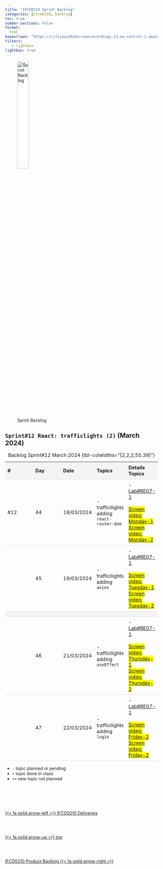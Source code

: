 ```yaml
---
title: "IFCD0210 Sprint Backlog"
categories: [ifcd0210, backlog]
toc: true
number-sections: false
format:
  html
baseurlaws: "https://cifojava2024screenrecordings.s3.eu-central-1.amazonaws.com/"
filters:
   - lightbox
lightbox: true
---
```


<style>

.heatMap th { background:  #f4f4f4;}
tr:nth-child(3) {background-color: #f4f4f4;}

th, td {
  padding: 8px;
  text-align: left;
  border-bottom: 1px solid #ddd;
}

tr:hover {background-color:  #f4f4f4;}

</style>

![Sprint Backlog](/images/home/backlog.jpg){width="30%"}

<div class="heatMap">

::: {.column-page-right}


##  ``Sprint#12 Raact: trafficlights (2)`` (March 2024)

| # | Day | Date | Topics |  Details Topics |
| -- | -- | -- | -- | -- |
| #12 | 44 | 18/03/2024 | - trafficliights adding `react-router-dom`   |    - [Lab#RE07-1](/reactjs/rjslab7-1.qmd)             </br></br><mark> [Screen video: Monday-1]({{< meta baseurlaws >}}CifjoJava-2024-03-18-1.mp4){.external target='_blank'}<mark> </br><mark> [Screen video: Monday-2]({{< meta baseurlaws >}}CifjoJava-2024-03-18-2.mp4){.external target='_blank'}<mark> |
|  | 45 | 19/03/2024 |  - trafficliights adding `axios`    |    - [Lab#RE07-1](/reactjs/rjslab7-1.qmd)          </br></br><mark> [Screen video: Tuesday-1]({{< meta baseurlaws >}}CifjoJava-2024-03-19-1.mp4){.external target='_blank'}<mark>   <br><mark> [Screen video: Tuesday-2]({{< meta baseurlaws >}}CifjoJava-2024-03-19-2.mp4){.external target='_blank'}<mark>   |
|  |
|  | 46 | 21/03/2024 |   - trafficliights adding ``useEffect`` | - [Lab#RE07-1](/reactjs/rjslab7-1.qmd)  </br></br><mark> [Screen video: Thursday-1]({{< meta baseurlaws >}}CifjoJava-2024-03-14-1.mp4){.external target='_blank'}<mark>   <br><mark> [Screen video: Thursday-2]({{< meta baseurlaws >}}CifjoJava-2024-03-21-2.mp4){.external target='_blank'}<mark>   |
|  | 47 | 22/03/2024 |  - trafficliights adding `login`  | - [Lab#RE07-1](/reactjs/rjslab7-1.qmd)  </br></br><mark> [Screen video: Friday-2]({{< meta baseurlaws >}}CifjoJava-2024-03-23-2.mp4){.external target='_blank'} </br><mark> [Screen video: Friday-2]({{< meta baseurlaws >}}CifjoJava-2024-03-23-2.mp4){.external target='_blank'}<mark>  |
: Backlog Sprint#12 March 2024 {tbl-colwidths="[2,2,2,55,39]"}


:::



::: {.callout-note}
- `-` topic planned or pending
- `+` topic done in class
- `++` new topic not planned
:::


<!--- navLinks -->
<br><br>
<div class=row>
<br>
<div class='column left previous'>
<br>
[{{< fa solid arrow-left >}} IFCD0210 Deliveries](/ifcd0210-24/ifcd0210deliveries-24.qmd)
<br>
</div>
<br>
<div class='column center'>
<br>
[{{< fa solid arrow-up >}} top](#top)
<br>
</div>
<br>
<div class='column right next'>
<br>
[IFCD0210 Product Backlog  {{< fa solid arrow-right >}}](/ifcd0210-24/ifcd0210backlog-product-24.qmd)
<br>
</div>
<br>
</div>
